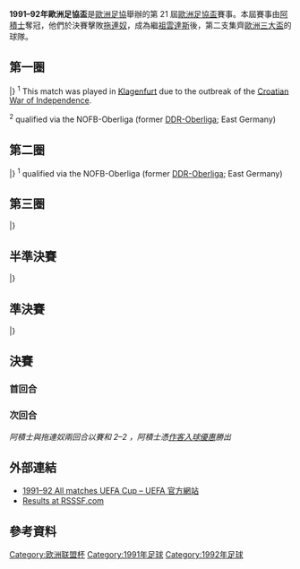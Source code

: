 {{Infobox 國際足球賽事賽季
| tourney_name          = 歐洲足協盃
| year                  = 1991–92
| image                 = 
| size                  = 
| caption               = 
| edition               = 21
| defending_champ_other = {{flagicon|ITA}} [[國際米蘭足球俱樂部|國際米蘭]]
| dates                 = 1991年9月11日–1992年5月13日
| num_teams             = 64 隊
| associations          = 31
| champion_other        = {{flagicon|NED}} [[阿賈克斯足球俱樂部|阿積士]]
| count                 = 1
| second_other          = {{flagicon|ITA}} [[拖連奴足球會|拖連奴]]
| matches               = 
| goals                 = 
| attendance            = 
| top_scorer            = 
| player                = 
| prevseason            = [[1990–91年歐洲足協盃|1990–91]]
| nextseason            = [[1992–93年歐洲足協盃|1992–93]]
}}

'''1991–92年歐洲足協盃'''是[[歐洲足協|歐洲足協]]舉辦的第 21 屆[[歐洲足協盃|歐洲足協盃]]賽事。本屆賽事由[[阿賈克斯足球俱樂部|阿積士]]奪冠，他們於決賽擊敗[[拖連奴足球會|拖連奴]]，成為繼[[尤文圖斯足球俱樂部|祖雲達斯]]後，第二支集齊[[歐洲三大盃|歐洲三大盃]]的球隊。

== 第一圈 ==
{{TwoLeg start}}
{{TwoLegResult|[[阿伯丁足球俱樂部|鴨巴甸]]|SCO| 0–3 |'''[[1903足球會|B 1903]]'''|DEN| 0–1 | 0–2 }}
{{TwoLegResult|'''[[阿賈克斯足球俱樂部|阿積士]]'''|NED| 4–0 |[[奧雷布洛體育俱樂部|奧雷布洛]]|SWE| 3–0 | 1–0 }}
{{TwoLegResult|[[阿諾索西斯足球俱樂部|安羅科薩斯]]|CYP| 3–4 |'''[[布加勒斯特星足球俱樂部|布加勒斯特星隊]]'''|ROU| 1–2 | 2–2{{aet}} }}
{{TwoLegResult|[[賓高足球會|賓高]]|NIR| 0–6 |'''[[奧洛穆克足球俱樂部|奧洛慕克]]'''|TCH| 0–3 | 0–3 }}
{{TwoLegResult|'''[[博維斯塔足球會|博維斯塔]]'''|POR| 2–1 |[[國際米蘭足球俱樂部|國際米蘭]]|ITA| 2–1 | 0–0 }}
{{TwoLegResult|'''[[凱爾特人足球俱樂部|些路迪]]'''|SCO| 3–1 |[[皇家比斯查安特衛普足球會|比斯查]]|BEL| 2–0 | 1–1 }}
{{TwoLegResult|[[科克城足球俱樂部|曲克城]]|IRL| 1–3 |'''[[拜仁慕尼黑足球俱樂部|拜仁慕尼黑]]'''|GER| 1–1 | 0–2 }}
{{TwoLegResult|[[薩格勒布迪納摩足球俱樂部|薩格勒布戴拿模]]|YUG| 3–4 |'''[[特拉布宗體育|特拉布宗]]'''|TUR| 2–3<sup>1</sup> | 1–1 }}
{{TwoLegResult|'''[[法蘭克福足球俱樂部|法蘭克福]]'''|GER| 11–1 |[[盧森堡體育會|盧森堡體育會]]|LUX| 6–1 | 5–0 }}
{{TwoLegResult|[[格羅寧根足球會|格羅寧根]]|NED| 0–2 |'''[[紅白埃爾福特足球俱樂部|艾福特]]'''<sup>2</sup>|GER| 0–1 | 0–1 }}
{{TwoLegResult|[[伊凱斯特足球會|伊凱斯特]]|DEN| 1–6 |'''[[歐塞爾足球俱樂部|歐塞爾]]'''|FRA| 0–1 | 1–5 }}
{{TwoLegResult|'''[[施華洛斯基提洛爾足球會|施華洛斯基]]'''|AUT| 3–2 |[[特林素足球會|特林素]]|NOR| 2–1 | 1–1 }}
{{TwoLegResult|[[哈勒足球俱樂部|賀利舒查]]<sup>2</sup>|GER| 2–4 |'''[[莫斯科魚雷足球俱樂部|莫斯科魚雷]]'''|URS| 2–1 | 0–3 }}
{{TwoLegResult|'''[[漢堡體育俱樂部|漢堡]]'''|GER| 4–1 |[[戈爾尼克扎布熱|薩比利斯]]|POL| 1–1 | 3–0 }}
{{TwoLegResult|'''[[KAA根特|真特]]'''|BEL| 1–1{{pso|4–1}} |[[洛桑體育足球俱樂部|洛桑體育]]|SUI| 0–1 | 1–0{{aet}}}}
{{TwoLegResult|[[雷克雅未克足球俱樂部|雷克雅維克]]|ISL| 1–8 |'''[[拖連奴足球會|拖連奴]]'''|ITA| 0–2 | 1–6 }}
{{TwoLegResult|[[維拉斯尼亞足球會|維拉斯尼亞]]|ALB| 0–3 |'''[[AEK雅典足球會|AEK雅典]]'''|GRE| 0–1 | 0–2 |var1=1946}}
{{TwoLegResult|'''[[利物浦足球俱樂部|利物浦]]'''|ENG| 6–2 |[[古斯爾斯足球會|古斯爾斯]]|FIN| 6–1 | 0–1 }}
{{TwoLegResult|[[米克力足球會|MP米克力]]|FIN| 1–5 |'''[[莫斯科斯巴達克足球俱樂部|莫斯科斯巴達]]'''|URS| 0–2 | 1–3 }}
{{TwoLegResult|'''[[納沙泰爾足球俱樂部|納沙泰爾]]'''|SUI| 2–0 |[[弗羅瑞安娜足球俱樂部|科利安拿]]|MLT| 2–0 | 0–0 }}
{{TwoLegResult|'''[[奥林匹克里昂|里昂]]'''|FRA| 2–1 |[[奧斯達足球會|奧斯達]]|SWE| 1–0 | 1–1 }}
{{TwoLegResult|'''[[帕奧克足球俱樂部|PAOK沙朗歷基]]'''|GRE| 2–1 |[[梅赫倫足球俱樂部|梅赫倫]]|BEL| 1–1 | 1–0 }}
{{TwoLegResult|'''[[索菲亞中央陸軍足球俱樂部|索菲亞中央陸軍]]'''|BUL| 1–1{{agr}} |[[帕爾瑪足球俱樂部|帕爾馬]]|ITA| 0–0 | 1–1 }}
{{TwoLegResult|[[索菲亞斯拉維亞足球俱樂部|索菲亞斯拉維亞]]|BUL| 1–4 |'''[[奧薩蘇納競技俱樂部|奧沙辛拿]]'''|ESP| 1–0 | 0–4 }}
{{TwoLegResult|[[皇家奧維耶多|奧維多]]|ESP| 2–3 |'''[[熱那亞板球與足球俱樂部|熱拿亞]]'''|ITA| 1–0 | 1–3 }}
{{TwoLegResult|[[薩古路斯體育會|薩古路斯]]|POR| 1–1{{pso|2–4}} |'''[[康城體育會|康城]]'''|FRA| 1–0 | 0–1{{aet}}}}
{{TwoLegResult|[[布拉迪斯拉發斯洛萬體育會|斯洛雲]]|TCH| 2–3 |'''[[皇家馬德里足球俱樂部|皇家馬德里]]'''|ESP| 1–2 | 1–1 }}
{{TwoLegResult|[[格拉茲風暴足球俱樂部|格拉茨]]|AUT| 1–4 |'''[[烏德勒支足球會|烏德勒支]]'''|NED| 0–1 | 1–3 }}
{{TwoLegResult|[[葡萄牙士砵亭俱樂部|士砵亭]]|POR| 1–2 |'''[[布加勒斯特迪納摩足球俱樂部|布加勒斯特戴拿模]]'''|ROU| 1–0 | 0–2{{aet}} }}
{{TwoLegResult|'''[[希洪競技|希杭]]'''|ESP| 2–2{{pso|3–2}} |[[游擊隊足球俱樂部|柏迪遜]]|YUG| 2–0 | 0–2{{aet}}}}
{{TwoLegResult|[[杜納肯亞華勒足球會|華勒]]|HUN| 2–4 |'''[[莫斯科迪納摩足球俱樂部|莫斯科戴拿模]]'''|URS| 1–0 | 1–4 }}
{{TwoLegResult|'''[[斯圖加特足球俱樂部|史特加]]'''|GER| 6–3 |[[佩奇足球俱樂部|佩奇]]|HUN| 4–1 | 2–2 }}
|}
<sup>1</sup> This match was played in [[Klagenfurt|Klagenfurt]] due to the outbreak of the [[Croatian_War_of_Independence|Croatian War of Independence]].

<sup>2</sup> qualified via the NOFB-Oberliga (former [[DDR-Oberliga|DDR-Oberliga]]; East Germany)

== 第二圈 ==
{{TwoLeg start}}
{{TwoLegResult|[[歐塞爾足球俱樂部|歐塞爾]]|FRA| 2–3 |'''[[利物浦足球俱樂部|利物浦]]'''|ENG| 2–0 | 0–3 }}
{{TwoLegResult|[[康城體育會|康城]]|FRA| 1–2 |'''[[莫斯科迪納摩足球俱樂部|莫斯科戴拿模]]'''|URS| 0–1 | 1–1 }}
{{TwoLegResult|'''[[1903足球會|B 1903]]'''|DEN| 6–3 |[[拜仁慕尼黑足球俱樂部|拜仁慕尼黑]]|GER| 6–2 | 0–1 }}
{{TwoLegResult|'''[[奧薩蘇納競技俱樂部|奧沙辛拿]]'''|ESP| 3–2 |[[斯圖加特足球俱樂部|史特加]]|GER| 0–0 | 3–2 }}
{{TwoLegResult|[[烏德勒支足球會|烏德勒支]]|NED| 1–4 |'''[[皇家馬德里足球俱樂部|皇家馬德里]]'''|ESP| 1–3 | 0–1 }}
{{TwoLegResult|[[紅白埃爾福特足球俱樂部|艾福特]]<sup>1</sup>|GER| 1–5 |'''[[阿賈克斯足球俱樂部|阿積士]]'''|NED| 1–2 | 0–3 }}
{{TwoLegResult|[[莫斯科斯巴達克足球俱樂部|莫斯科斯巴達]]|URS| 1–2 |'''[[AEK雅典足球會|AEK雅典]]'''|GRE| 0–0 | 1–2 }}
{{TwoLegResult|'''[[熱那亞板球與足球俱樂部|熱拿亞]]'''|ITA| 5–3 |[[布加勒斯特迪納摩足球俱樂部|布加勒斯特戴拿模]]|ROU| 3–1 | 2–2 }}
{{TwoLegResult|'''[[漢堡體育俱樂部|漢堡]]'''|GER| 6–1 |[[索菲亞中央陸軍足球俱樂部|索菲亞中央陸軍]]|BUL| 2–0 | 4–1 }}
{{TwoLegResult|'''[[KAA根特|真特]]'''|BEL| 1–0 |[[法蘭克福足球俱樂部|法蘭克福]]|GER| 0–0 | 1–0 }}
{{TwoLegResult|'''[[納沙泰爾足球俱樂部|納沙泰爾]]'''|SUI| 5–2 |[[凱爾特人足球俱樂部|些路迪]]|SCO| 5–1 | 0–1 }}
{{TwoLegResult|[[奥林匹克里昂|里昂]]|FRA| 4–8 |'''[[特拉布宗體育|特拉布宗]]'''|TUR| 3–4 | 1–4 }}
{{TwoLegResult|[[帕奧克足球俱樂部|PAOK沙朗歷基]]|GRE| 0–4 |'''[[施華洛斯基提洛爾足球會|施華洛斯基]]'''|AUT| 0–2 | 0–2 }}
{{TwoLegResult|'''[[奧洛穆克足球俱樂部|奧洛慕克]]'''|TCH| 2–0 |[[莫斯科魚雷足球俱樂部|莫斯科魚雷]]|URS| 2–0 | 0–0 }}
{{TwoLegResult|[[希洪競技|希杭]]|ESP| 2–3 |'''[[布加勒斯特星足球俱樂部|布加勒斯特星隊]]'''|ROU| 2–2 | 0–1 }}
{{TwoLegResult|'''[[拖連奴足球會|拖連奴]]'''|ITA| 2–0 |[[博維斯塔足球會|博維斯塔]]|POR| 2–0 | 0–0 }}
|}
<sup>1</sup> qualified via the NOFB-Oberliga (former [[DDR-Oberliga|DDR-Oberliga]]; East Germany)

== 第三圈 ==
{{TwoLeg start}}
{{TwoLegResult|[[AEK雅典足球會|AEK雅典]]|GRE| 2–3 |'''[[拖連奴足球會|拖連奴]]'''|ITA| 2–2 | 0–1 }}
{{TwoLegResult|'''[[1903足球會|B 1903]]'''|DEN| 2–1 |[[特拉布宗體育|特拉布宗]]|TUR| 1–0 | 1–1 }}
{{TwoLegResult|[[奧薩蘇納競技俱樂部|奧沙辛拿]]|ESP| 0–2 |'''[[阿賈克斯足球俱樂部|阿積士]]'''|NED| 0–1 | 0–1 }}
{{TwoLegResult|[[施華洛斯基提洛爾足球會|施華洛斯基]]|AUT| 0–6 |'''[[利物浦足球俱樂部|利物浦]]'''|ENG| 0–2 | 0–4 }}
{{TwoLegResult|[[漢堡體育俱樂部|漢堡]]|GER| 2–6 |'''[[奧洛穆克足球俱樂部|奧洛慕克]]'''|TCH| 1–2 | 1–4 }}
{{TwoLegResult|'''[[KAA根特|真特]]'''|BEL| 2–0 |[[莫斯科迪納摩足球俱樂部|莫斯科戴拿模]]|URS| 2–0 | 0–0 }}
{{TwoLegResult|[[納沙泰爾足球俱樂部|納沙泰爾]]|SUI| 1–4 |'''[[皇家馬德里足球俱樂部|皇家馬德里]]'''|ESP| 1–0 | 0–4 }}
{{TwoLegResult|[[布加勒斯特星足球俱樂部|布加勒斯特星隊]]|ROU| 0–2 |'''[[熱那亞板球與足球俱樂部|熱拿亞]]'''|ITA| 0–1 | 0–1 }}
|}

== 半準決賽 ==
{{TwoLeg start}}
{{TwoLegResult|[[1903足球會|B 1903]]|DEN| 0–3 |'''[[拖連奴足球會|拖連奴]]'''|ITA| 0–2 | 0–1 }}
{{TwoLegResult|'''[[熱那亞板球與足球俱樂部|熱拿亞]]'''|ITA| 4–1 |[[利物浦足球俱樂部|利物浦]]|ENG| 2–0 | 2–1 }}
{{TwoLegResult|[[KAA根特|真特]]|BEL| 0–3 |'''[[阿賈克斯足球俱樂部|阿積士]]'''|NED| 0–0 | 0–3 }}
{{TwoLegResult|[[奧洛穆克足球俱樂部|奧洛慕克]]|TCH| 1–2 |'''[[皇家馬德里足球俱樂部|皇家馬德里]]'''|ESP| 1–1 | 0–1 }}
|}

== 準決賽 ==
{{TwoLeg start}}
{{TwoLegResult|[[熱那亞板球與足球俱樂部|熱拿亞]]|ITA| 3–4 |'''[[阿賈克斯足球俱樂部|阿積士]]'''|NED| 2–3 | 1–1 }}
{{TwoLegResult|[[皇家馬德里足球俱樂部|皇家馬德里]]|ESP| 2–3 |'''[[拖連奴足球會|拖連奴]]'''|ITA| 2–1 | 0–2 }}
|}

== 決賽 ==
=== 首回合 ===
{{footballbox
|date=1992年4月29日
|time=
|team1=[[拖連奴足球會|拖連奴]] {{flagicon|ITA}}
|score=2–2
|report=[https://web.archive.org/web/20131029193328/http://www.uefa.com/uefaeuropaleague/season%3D1991/matches/round%3D635/match%3D5865/postmatch/lineups/index.html 報告]
|team2={{flagicon|NED}} [[阿賈克斯足球俱樂部|阿積士]]
|goals1=[[Walter_Casagrande|Casagrande]] {{goal|62||84}}
|goals2=[[Wim_Jonk|Jonk]] {{goal|14}}<br />[[Stefan_Pettersson_(footballer)|Pettersson]] {{goal|75|pen.}}
|stadium=[[都靈|都靈]]，[[迪爾艾比球場|迪爾艾比球場]]
|attendance=65,377
|referee= }}

=== 次回合 ===
{{footballbox
|date=1992年5月13日
|time=
|team1=[[阿賈克斯足球俱樂部|阿積士]] {{flagicon|NED}}
|score=0–0
|report=[http://www.uefa.com/uefaeuropaleague/season=1991/matches/round=635/match=5866/postmatch/lineups/index.html 報告]
|team2={{flagicon|ITA}} [[拖連奴足球會|拖連奴]]
|goals1=
|goals2=
|stadium=[[阿姆斯特丹|阿姆斯特丹]]，[[阿姆斯特丹奧林匹克體育場|阿姆斯特丹奧林匹克體育場]]
|attendance=40,000
|referee= }}
''阿積士與拖連奴兩回合以賽和 2–2 ，阿積士憑[[作客入球優惠|作客入球優惠]]勝出''

== 外部連結 ==
*[http://www.uefa.com/uefaeuropaleague/season=1991/matches/all/index.html 1991–92 All matches UEFA Cup – UEFA 官方網站]{{Wayback|url=http://www.uefa.com/uefaeuropaleague/season=1991/matches/all/index.html |date=20170914110009 }}
*[http://www.rsssf.com/ec/ec199192.html#uefa Results at RSSSF.com]{{Wayback|url=http://www.rsssf.com/ec/ec199192.html#uefa |date=20190605105550 }}

== 參考資料 ==
{{reflist|2}}

{{UEFA_Europa_League_seasons}}

[[Category:欧洲联盟杯|Category:欧洲联盟杯]]
[[Category:1991年足球|Category:1991年足球]]
[[Category:1992年足球|Category:1992年足球]]